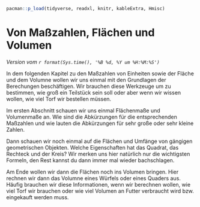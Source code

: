 ```r
pacman::p_load(tidyverse, readxl, knitr, kableExtra, Hmisc)
```

# Von Maßzahlen, Flächen und Volumen {#sec-geometry}

*Version vom `r format(Sys.time(), '%B %d, %Y um %H:%M:%S')`*

In dem folgenden Kapitel zu den Maßzahlen von Einheiten sowie der Fläche und dem Volumne wollen wir uns einmal mit den Grundlagen der Berechungen beschäftigen. Wir brauchen diese Werkzeuge um zu bestimmen, wie groß ein Teilstück sein soll oder aber wenn wir wissen wollen, wie viel Torf wir bestellen müssen. 

Im ersten Abschnitt schauen wir uns einmal Flächenmaße und Volumenmaße an. Wie sind die Abkürzungen für die entsprechenden Maßzahlen und wie lauten die Abkürzungen für sehr große oder sehr kleine Zahlen.

Dann schauen wir noch einmal auf die Flächen und Umfänge von gängigen geometrischen Objekten. Welche Eigenschaften hat das Quadrat, das Rechteck und der Kreis? Wir merken uns hier natürlich nur die wichtigsten Formeln, den Rest kannst du dann immer mal wieder bachschlagen.

Am Ende wollen wir dann die Flächen noch ins Volumen bringen. Hier rechnen wir dann das Volumne eines Würfels oder eines Quaders aus. Häufig brauchen wir diese Informationen, wenn wir berechnen wollen, wie viel Torf wir brauchen oder wie viel Volumen an Futter verbraucht wird bzw. eingekauft werden muss.